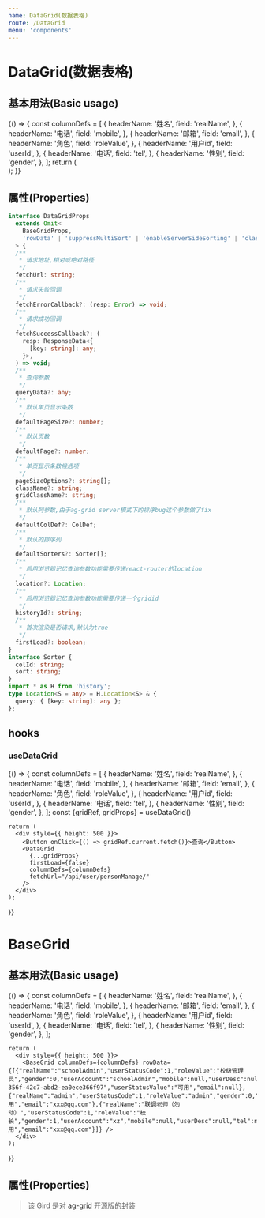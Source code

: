 ```yaml
---
name: DataGrid(数据表格)
route: /DataGrid
menu: 'components'
---
```




# DataGrid(数据表格)

## 基本用法(Basic usage)

<Playground>
  {() => {
    const columnDefs = [
      {
        headerName: '姓名',
        field: 'realName',
      },
      {
        headerName: '电话',
        field: 'mobile',
      },
      {
        headerName: '邮箱',
        field: 'email',
      },
      {
        headerName: '角色',
        field: 'roleValue',
      },
      {
        headerName: '用户id',
        field: 'userId',
      },
      {
        headerName: '电话',
        field: 'tel',
      },
      {
        headerName: '性别',
        field: 'gender',
      },
    ];
    return (
      <div style={{ height: 500 }}>
        <DataGrid
          firstLoad={false}
          columnDefs={columnDefs}
          fetchUrl="/api/user/personManage/"
        />
      </div>
    );
  }}
</Playground>

## 属性(Properties)

```ts
interface DataGridProps
  extends Omit<
    BaseGridProps,
    'rowData' | 'suppressMultiSort' | 'enableServerSideSorting' | 'className'
  > {
  /**
   * 请求地址,相对或绝对路径
   */
  fetchUrl: string;
  /**
   * 请求失败回调
   */
  fetchErrorCallback?: (resp: Error) => void;
  /**
   * 请求成功回调
   */
  fetchSuccessCallback?: (
    resp: ResponseData<{
      [key: string]: any;
    }>,
  ) => void;
  /**
   * 查询参数
   */
  queryData?: any;
  /**
   * 默认单页显示条数
   */
  defaultPageSize?: number;
  /**
   * 默认页数
   */
  defaultPage?: number;
  /**
   * 单页显示条数候选项
   */
  pageSizeOptions?: string[];
  className?: string;
  gridClassName?: string;
  /**
   * 默认列参数,由于ag-grid server模式下的排序bug这个参数做了fix
   */
  defaultColDef?: ColDef;
  /**
   * 默认的排序列
   */
  defaultSorters?: Sorter[];
  /**
   * 启用浏览器记忆查询参数功能需要传递react-router的location
   */
  location?: Location;
  /**
   * 启用浏览器记忆查询参数功能需要传递一个gridid
   */
  historyId?: string;
  /**
   * 首次渲染是否请求,默认为true
   */
  firstLoad?: boolean;
}
interface Sorter {
  colId: string;
  sort: string;
}
import * as H from 'history';
type Location<S = any> = H.Location<S> & {
  query: { [key: string]: any };
};
```

## hooks

### useDataGrid

<Playground>
  {() => {
    const columnDefs = [
      {
        headerName: '姓名',
        field: 'realName',
      },
      {
        headerName: '电话',
        field: 'mobile',
      },
      {
        headerName: '邮箱',
        field: 'email',
      },
      {
        headerName: '角色',
        field: 'roleValue',
      },
      {
        headerName: '用户id',
        field: 'userId',
      },
      {
        headerName: '电话',
        field: 'tel',
      },
      {
        headerName: '性别',
        field: 'gender',
      },
    ];
    const {gridRef, gridProps} = useDataGrid()
    
    return (
      <div style={{ height: 500 }}>
        <Button onClick={() => gridRef.current.fetch()}>查询</Button>
        <DataGrid
          {...gridProps}
          firstLoad={false}
          columnDefs={columnDefs}
          fetchUrl="/api/user/personManage/"
        />
      </div>
    );
  }}
</Playground>

<Props of={useDataGrid}/>

# BaseGrid

## 基本用法(Basic usage)

<Playground>
  {() => {
    const columnDefs = [
      {
        headerName: '姓名',
        field: 'realName',
      },
      {
        headerName: '电话',
        field: 'mobile',
      },
      {
        headerName: '邮箱',
        field: 'email',
      },
      {
        headerName: '角色',
        field: 'roleValue',
      },
      {
        headerName: '用户id',
        field: 'userId',
      },
      {
        headerName: '电话',
        field: 'tel',
      },
      {
        headerName: '性别',
        field: 'gender',
      },
    ];

    return (
      <div style={{ height: 500 }}>
        <BaseGrid columnDefs={columnDefs} rowData={[{"realName":"schoolAdmin","userStatusCode":1,"roleValue":"校级管理员","gender":0,"userAccount":"schoolAdmin","mobile":null,"userDesc":null,"tel":null,"userId":"b6897cd7-356f-42c7-abd2-ea0ece366f97","userStatusValue":"可用","email":null},{"realName":"admin","userStatusCode":1,"roleValue":"admin","gender":0,"userAccount":"admin","mobile":null,"userDesc":null,"tel":null,"userId":"admin","userStatusValue":"可用","email":"xxx@qq.com"},{"realName":"联调老师（勿动）","userStatusCode":1,"roleValue":"校长","gender":1,"userAccount":"xz","mobile":null,"userDesc":null,"tel":null,"userId":"xld","userStatusValue":"可用","email":"xxx@qq.com"}]} />
      </div>
    );

}}

</Playground>

## 属性(Properties)

> 该 Gird 是对 [ag-grid](https://www.ag-grid.com/documentation-main/documentation.php) 开源版的封装

<Props of={BaseGrid} />
